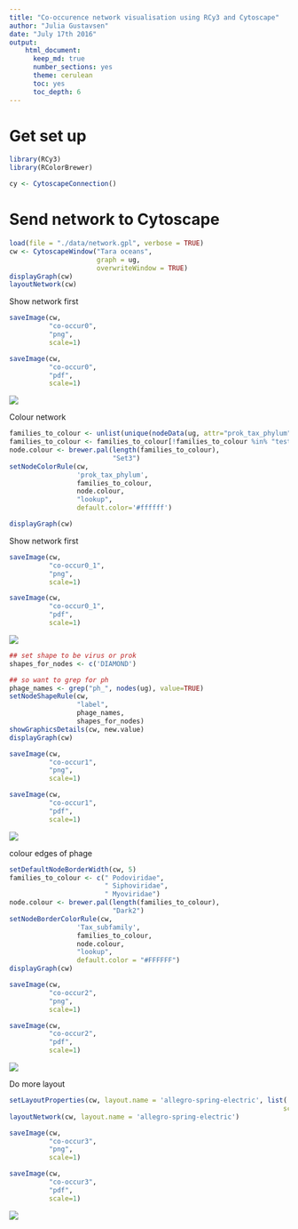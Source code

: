 ```yaml
---
title: "Co-occurence network visualisation using RCy3 and Cytoscape"
author: "Julia Gustavsen"
date: "July 17th 2016"
output: 
    html_document:
      keep_md: true
      number_sections: yes
      theme: cerulean
      toc: yes
      toc_depth: 6 
---
```


# Get set up
```r
library(RCy3)
library(RColorBrewer)
```


```r
cy <- CytoscapeConnection()
```

# Send network to Cytoscape

```r
load(file = "./data/network.gpl", verbose = TRUE)
cw <- CytoscapeWindow("Tara oceans",
                      graph = ug,
                      overwriteWindow = TRUE)
displayGraph(cw)
layoutNetwork(cw)
```

Show network first

```r
saveImage(cw,
          "co-occur0",
          "png",
          scale=1)

saveImage(cw,
          "co-occur0",
          "pdf",
          scale=1)
```

![](./co-occur0.png)

Colour network
```r


families_to_colour <- unlist(unique(nodeData(ug, attr="prok_tax_phylum")))
families_to_colour <- families_to_colour[!families_to_colour %in% "test"]
node.colour <- brewer.pal(length(families_to_colour),
                          "Set3")
setNodeColorRule(cw,
                 'prok_tax_phylum',
                 families_to_colour,
                 node.colour,
                 "lookup",
                 default.color='#ffffff')

displayGraph(cw)
```


Show network first

```r
saveImage(cw,
          "co-occur0_1",
          "png",
          scale=1)

saveImage(cw,
          "co-occur0_1",
          "pdf",
          scale=1)
```

![](./co-occur0_1.png)


```r

## set shape to be virus or prok
shapes_for_nodes <- c('DIAMOND')

## so want to grep for ph
phage_names <- grep("ph_", nodes(ug), value=TRUE)
setNodeShapeRule(cw,
                 "label",
                 phage_names,
                 shapes_for_nodes)
showGraphicsDetails(cw, new.value)
displayGraph(cw)
```


```r
saveImage(cw,
          "co-occur1",
          "png",
          scale=1)

saveImage(cw,
          "co-occur1",
          "pdf",
          scale=1)
```

![](./co-occur1.png)


colour edges of phage
```r
setDefaultNodeBorderWidth(cw, 5)
families_to_colour <- c(" Podoviridae",
                        " Siphoviridae",
                        " Myoviridae")
node.colour <- brewer.pal(length(families_to_colour),
                          "Dark2")
setNodeBorderColorRule(cw,
                 'Tax_subfamily',
                 families_to_colour,
                 node.colour,
                 "lookup", 
                 default.color = "#FFFFFF")
displayGraph(cw)
```

```r
saveImage(cw,
          "co-occur2",
          "png",
          scale=1)

saveImage(cw,
          "co-occur2",
          "pdf",
          scale=1)
```

![](./co-occur2.png)

Do more layout
```r
setLayoutProperties(cw, layout.name = 'allegro-spring-electric', list( gravity = 100,
                                                                     scale = 6))
layoutNetwork(cw, layout.name = 'allegro-spring-electric')
```

```r
saveImage(cw,
          "co-occur3",
          "png",
          scale=1)

saveImage(cw,
          "co-occur3",
          "pdf",
          scale=1)
```

![](./co-occur3.png)